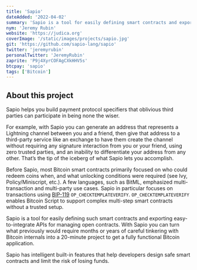 ```yaml
---
title: 'Sapio'
dateAdded: '2022-04-02'
summary: 'Sapio is a tool for easily defining smart contracts and exporting easy-to-integrate APIs for managing open contracts.'
nym: 'Jeremy Rubin'
website: 'https://judica.org'
coverImage: '/static/images/projects/sapio.jpg'
git: 'https://github.com/sapio-lang/sapio'
twitter: 'jeremyrubin'
personalTwitter: 'JeremyRubin'
zaprite: 'P9j4XyrCOFAgCXkHHV5s'
btcpay: 'sapio'
tags: ['Bitcoin']
---
```


## About this project

Sapio helps you build payment protocol specifiers that oblivious third parties can participate in being none the wiser.

For example, with Sapio you can generate an address that represents a Lightning channel between you and a friend, then give that address to a third-party service like an exchange to have them create the channel without requiring any signature interaction from you or your friend, using zero trusted parties, and an inability to differentiate your address from any other. That’s the tip of the iceberg of what Sapio lets you accomplish.

Before Sapio, most Bitcoin smart contracts primarily focused on who could redeem coins when, and what unlocking conditions were required (see Ivy, Policy/Miniscript, etc.). A few languages, such as BitML, emphasized multi-transaction and multi-party use cases. Sapio in particular focuses on transactions using [BIP-119](https://utxos.org/) `OP_CHECKTEMPLATEVERIFY`. `OP_CHECKTEMPLATEVERIFY` enables Bitcoin Script to support complex multi-step smart contracts without a trusted setup.

Sapio is a tool for easily defining such smart contracts and exporting easy-to-integrate APIs for managing open contracts. With Sapio you can turn what previously would require months or years of careful tinkering with Bitcoin internals into a 20-minute project to get a fully functional Bitcoin application.

Sapio has intelligent built-in features that help developers design safe smart contracts and limit the risk of losing funds.
